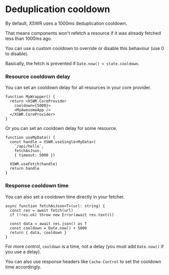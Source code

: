 # Deduplication cooldown

By default, XSWR uses a 1000ms deduplication cooldown. 

That means components won't refetch a resource if it was already fetched less than 1000ms ago.

You can use a custom cooldown to override or disable this behaviour (use 0 to disable).

Basically, the fetch is prevented if `Date.now() < state.cooldown`.

### Resource cooldown delay

You can set an cooldown delay for all resources in your core provider.

```tsx
function MyWrapper() {
  return <XSWR.CoreProvider
    cooldown={5000}>
    <MyAwesomeApp />
  </XSWR.CoreProvider>
}
```

Or you can set an cooldown delay for some resource.

```tsx
function useMyData() {
  const handle = XSWR.useSingle<MyData>(
    `/api/hello`, 
    fetchAsJson,
    { timeout: 5000 })

  XSWR.useFetch(handle)
  return handle
}
```

### Response cooldown time

You can also set a cooldown time directly in your fetcher.

```tsx
async function fetchAsJson<T>(url: string) {
  const res = await fetch(url)
  if (!res.ok) throw new Error(await res.text())

  const data = await res.json() as T
  const cooldown = Date.now() + 5000
  return { data, cooldown }
}
```

For more control, `cooldown` is a time, not a delay (you must add `Date.now()` if you use a delay).

You can also use response headers like `Cache-Control` to set the cooldown time accordingly.